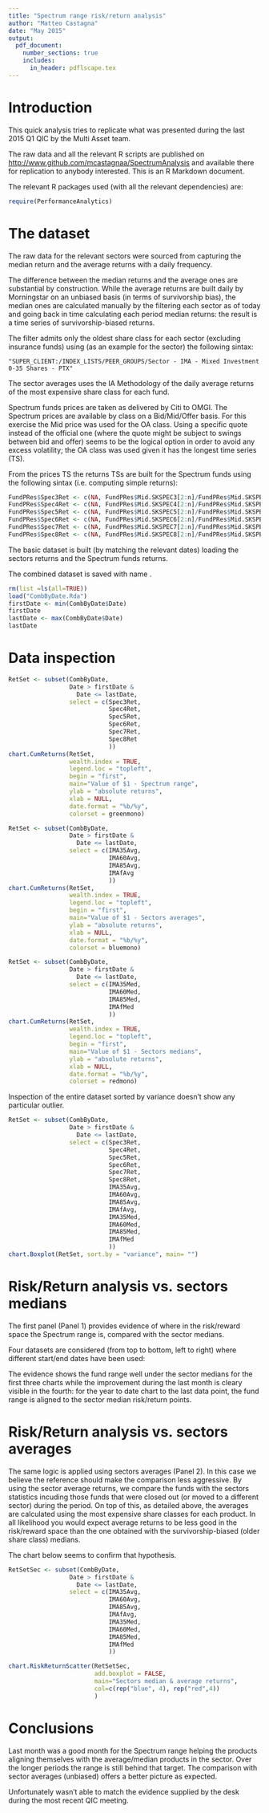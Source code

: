 ```yaml
---
title: "Spectrum range risk/return analysis"
author: "Matteo Castagna" 
date: "May 2015"
output: 
  pdf_document:
    number_sections: true
    includes:
      in_header: pdflscape.tex
---
```


# Introduction
This quick analysis tries to replicate what was presented during the last 2015 Q1 QIC by the Multi Asset team.

The raw data and all the relevant R scripts are published on <http://www.github.com/mcastagnaa/SpectrumAnalysis> and available there for replication to anybody interested.
This is an R Markdown document\footnote{Markdown is a simple formatting syntax for authoring HTML, PDF, and MS Word documents. For more details on using R Markdown see <http://rmarkdown.rstudio.com>.}. 

The relevant R packages used (with all the relevant dependencies) are:

```r
require(PerformanceAnalytics)
```

# The dataset
The raw data for the relevant sectors\footnote{The sectors considered where \textit{IA Mix 0-35 Shares}, \textit{IA Mix 20-60 Shares}, \textit{IA Mix 40-85 Shares}, \textit{IA Mix flex}} were sourced from \textit{Morningstar} capturing the median return and the average returns with a daily frequency.

The difference between the median returns and the average ones are substantial by construction. While the average returns are built daily by Morningstar on an unbiased basis (in terms of survivorship bias), the median ones are calculated manually by the \textit{OMGI Investment Risk and Performance Team} filtering each sector as of today and going back in time calculating each period median returns: the result is a time series of survivorship-biased returns.

The filter admits only the oldest share class for each sector (excluding insurance funds) using (as an example for the \textit{IA Mix 0-35} sector) the following sintax:
```
"SUPER_CLIENT:/INDEX_LISTS/PEER_GROUPS/Sector - IMA - Mixed Investment 0-35 Shares - PTX"
```
The sector averages uses the IA Methodology of the daily average returns of the most expensive share class for each fund.

Spectrum funds prices are taken as delivered by Citi to OMGI. The Spectrum prices are available by class on a Bid/Mid/Offer basis. For this exercise the Mid price was used for the OA class.
Using a specific quote instead of the official one (where the quote might be subject to swings between bid and offer) seems to be the logical option in order to avoid any excess volatility; the OA class was used given it has the longest time series (TS).

From the prices TS the returns TSs are built for the Spectrum funds using the following sintax (i.e. computing simple returns):

```r
FundPRes$Spec3Ret <- c(NA, FundPRes$Mid.SKSPEC3[2:n]/FundPRes$Mid.SKSPEC3[1:n-1]-1)
FundPRes$Spec4Ret <- c(NA, FundPRes$Mid.SKSPEC4[2:n]/FundPRes$Mid.SKSPEC4[1:n-1]-1)
FundPRes$Spec5Ret <- c(NA, FundPRes$Mid.SKSPEC5[2:n]/FundPRes$Mid.SKSPEC5[1:n-1]-1)
FundPRes$Spec6Ret <- c(NA, FundPRes$Mid.SKSPEC6[2:n]/FundPRes$Mid.SKSPEC6[1:n-1]-1)
FundPRes$Spec7Ret <- c(NA, FundPRes$Mid.SKSPEC7[2:n]/FundPRes$Mid.SKSPEC7[1:n-1]-1)
FundPRes$Spec8Ret <- c(NA, FundPRes$Mid.SKSPEC8[2:n]/FundPRes$Mid.SKSPEC8[1:n-1]-1)
```

The basic dataset is built (by matching the relevant dates) loading the sectors returns and the Spectrum funds returns.

The combined dataset is saved with name \textit{CombByDate.Rda}.

```r
rm(list =ls(all=TRUE))
load("CombByDate.Rda")
firstDate <- min(CombByDate$Date)
firstDate
lastDate <- max(CombByDate$Date)
lastDate
```

# Data inspection
```r
RetSet <- subset(CombByDate,
                 Date > firstDate & 
                   Date <= lastDate,
                 select = c(Spec3Ret,
                            Spec4Ret,
                            Spec5Ret,
                            Spec6Ret,
                            Spec7Ret,
                            Spec8Ret
                            ))
chart.CumReturns(RetSet,
                 wealth.index = TRUE,
                 legend.loc = "topleft",
                 begin = "first",
                 main="Value of $1 - Spectrum range",
                 ylab = "absolute returns",
                 xlab = NULL, 
                 date.format = "%b/%y",
                 colorset = greenmono)
```



```r
RetSet <- subset(CombByDate,
                 Date > firstDate & 
                   Date <= lastDate,
                 select = c(IMA35Avg,
                            IMA60Avg,
                            IMA85Avg,
                            IMAfAvg
                            ))
chart.CumReturns(RetSet,
                 wealth.index = TRUE,
                 legend.loc = "topleft",
                 begin = "first",
                 main="Value of $1 - Sectors averages",
                 ylab = "absolute returns",
                 xlab = NULL, 
                 date.format = "%b/%y",
                 colorset = bluemono)
```


```r
RetSet <- subset(CombByDate,
                 Date > firstDate & 
                   Date <= lastDate,
                 select = c(IMA35Med,
                            IMA60Med,
                            IMA85Med,
                            IMAfMed
                            ))
chart.CumReturns(RetSet,
                 wealth.index = TRUE,
                 legend.loc = "topleft",
                 begin = "first",
                 main="Value of $1 - Sectors medians",
                 ylab = "absolute returns",
                 xlab = NULL, 
                 date.format = "%b/%y",
                 colorset = redmono)
```
\newpage
Inspection of the entire dataset sorted by variance doesn't show any particular outlier.

```r
RetSet <- subset(CombByDate,
                 Date > firstDate & 
                   Date <= lastDate,
                 select = c(Spec3Ret,
                            Spec4Ret,
                            Spec5Ret,
                            Spec6Ret,
                            Spec7Ret,
                            Spec8Ret,
                            IMA35Avg,
                            IMA60Avg,
                            IMA85Avg,
                            IMAfAvg,
                            IMA35Med,
                            IMA60Med,
                            IMA85Med,
                            IMAfMed
                            ))
chart.Boxplot(RetSet, sort.by = "variance", main= "")
```

# Risk/Return analysis vs. sectors medians
The first panel (Panel 1) provides evidence of where in the risk/reward space the Spectrum range is, compared with the sector medians.

Four datasets are considered (from top to bottom, left to right) where different start/end dates have been used:
\begin{enumerate}
  \item Full three year set
  \item Last 12 month
  \item Year to date to end of March
  \item Year to date to end of April (to make sure we appreciate the effect of the last couple of weeks)
\end{enumerate}

The evidence shows the fund range well under the sector medians for the first three charts while the improvement during the last month is cleary visible in the fourth: for the year to date chart to the last data point, the fund range is aligned to the sector median risk/return points.

# Risk/Return analysis vs. sectors averages
The same logic is applied using sectors averages (Panel 2). In this case we believe the reference should make the comparison less aggressive\footnote{I mean the reference is easier to match, particularly over the longer horizons}. 
By using the sector average returns, we compare the funds with the sectors statistics incuding those funds that were closed out (or moved to a different sector) during the period. On top of this, as detailed above, the averages are calculated using the most expensive share classes for each product. 
In all likelihood you would expect average returns to be less good in the risk/reward space than the one obtained with the survivorship-biased (older share class) medians.

The chart below seems to confirm that hypothesis.

```r
RetSetSec <- subset(CombByDate,
                 Date > firstDate & 
                   Date <= lastDate,
                 select = c(IMA35Avg,
                            IMA60Avg,
                            IMA85Avg,
                            IMAfAvg,
                            IMA35Med,
                            IMA60Med,
                            IMA85Med,
                            IMAfMed
                            ))

chart.RiskReturnScatter(RetSetSec, 
                        add.boxplot = FALSE,
                        main="Sectors median & average returns",
                        col=c(rep("blue", 4), rep("red",4))
                        )
```

# Conclusions
Last month was a good month for the Spectrum range helping the products aligning themselves with the average/median products in the sector.
Over the longer periods the range is still behind that target. The comparison with sector averages (unbiased) offers a better picture as expected.

Unfortunately \textit{OMGI Investment Risk \& Performance} wasn't able to match the evidence supplied by the desk during the most recent QIC meeting.
\newpage
\begin{landscape}
\textbf{Panel 1: Spectrum funds vs. Sector medians}
```r
lastD.ym <- as.yearmon(lastDate)
prevYearEnd <- 
  as.Date(paste0(as.numeric(format(lastD.ym, "%Y"))-1, "-12-31"))
endOfPrevM <- as.Date(lastD.ym - 1/12, frac = 1)

RetSet1 <- subset(CombByDate,
                 Date > firstDate & 
                   Date <= lastDate,
                 select = c(Spec3Ret,
                            Spec4Ret,
                            Spec5Ret,
                            Spec6Ret,
                            Spec7Ret,
                            Spec8Ret,
                            IMA35Med,
                            IMA60Med,
                            IMA85Med,
                            IMAfMed
                            ))

RetSet2 <- subset(CombByDate,
                 Date > as.Date(lastD.ym - 1, frac = 1) & 
                   Date <= lastDate,
                 select = c(Spec3Ret,
                            Spec4Ret,
                            Spec5Ret,
                            Spec6Ret,
                            Spec7Ret,
                            Spec8Ret,
                            IMA35Med,
                            IMA60Med,
                            IMA85Med,
                            IMAfMed
                            ))

RetSet3 <- subset(CombByDate,
                Date >  prevYearEnd & 
                Date <= endOfPrevM,
                 select = c(Spec3Ret,
                            Spec4Ret,
                            Spec5Ret,
                            Spec6Ret,
                            Spec7Ret,
                            Spec8Ret,
                            IMA35Med,
                            IMA60Med,
                            IMA85Med,
                            IMAfMed
                            ))
RetSet4 <- subset(CombByDate,
                  Date >  prevYearEnd & Date <= lastDate,
                  select = c(Spec3Ret,
                            Spec4Ret,
                            Spec5Ret,
                            Spec6Ret,
                            Spec7Ret,
                            Spec8Ret,
                            IMA35Med,
                            IMA60Med,
                            IMA85Med,
                            IMAfMed
                            ))

.pardefault <- par()
par(mfrow = c(2,2), mar= c(2,2,2,1))
chart.RiskReturnScatter(RetSet1, 
                        add.boxplot = FALSE,
                        main = "Three years to Apr/2015",
                        col=c(rep("green", 6), rep("red",4)))
chart.RiskReturnScatter(RetSet2, 
                        add.boxplot = FALSE,
                        main = "One year to Apr/2015",
                        col=c(rep("green", 6), rep("red",4)))
chart.RiskReturnScatter(RetSet3, 
                        add.boxplot = FALSE,
                        main = "Year to Mar/2015",
                        col=c(rep("green", 6), rep("red",4)))
chart.RiskReturnScatter(RetSet4, 
                        add.boxplot = FALSE, 
                        main = "Year to Apr/2015",
                        col=c(rep("green", 6), rep("red",4)))
```
\newpage
\textbf{Panel 2: Spectrum funds vs. Sector averages}
```r
RetSet1 <- subset(CombByDate,
                 Date > firstDate & 
                   Date <= lastDate,
                 select = c(Spec3Ret,
                            Spec4Ret,
                            Spec5Ret,
                            Spec6Ret,
                            Spec7Ret,
                            Spec8Ret,
                            IMA35Avg,
                            IMA60Avg,
                            IMA85Avg,
                            IMAfAvg
                            ))

RetSet2 <- subset(CombByDate,
                 Date > as.Date(lastD.ym - 1, frac = 1) & 
                   Date <= lastDate,
                 select = c(Spec3Ret,
                            Spec4Ret,
                            Spec5Ret,
                            Spec6Ret,
                            Spec7Ret,
                            Spec8Ret,
                            IMA35Avg,
                            IMA60Avg,
                            IMA85Avg,
                            IMAfAvg
                            ))

RetSet3 <- subset(CombByDate,
                Date >  prevYearEnd & 
                Date <= endOfPrevM,
                 select = c(Spec3Ret,
                            Spec4Ret,
                            Spec5Ret,
                            Spec6Ret,
                            Spec7Ret,
                            Spec8Ret,
                            IMA35Avg,
                            IMA60Avg,
                            IMA85Avg,
                            IMAfAvg
                            ))
RetSet4 <- subset(CombByDate,
                  Date >  prevYearEnd & Date <= lastDate,
                  select = c(Spec3Ret,
                            Spec4Ret,
                            Spec5Ret,
                            Spec6Ret,
                            Spec7Ret,
                            Spec8Ret,
                            IMA35Avg,
                            IMA60Avg,
                            IMA85Avg,
                            IMAfAvg
                            ))

.pardefault <- par()
par(mfrow = c(2,2), mar= c(2,2,2,1))
chart.RiskReturnScatter(RetSet1, 
                        add.boxplot = FALSE,
                        main = "Three years to Apr/2015",
                        col=c(rep("green", 6), rep("blue",4)))
chart.RiskReturnScatter(RetSet2, 
                        add.boxplot = FALSE,
                        main = "One year to Apr/2015",
                        col=c(rep("green", 6), rep("blue",4)))
chart.RiskReturnScatter(RetSet3, 
                        add.boxplot = FALSE,
                        main = "Year to Mar/2015",
                        col=c(rep("green", 6), rep("blue",4)))
chart.RiskReturnScatter(RetSet4, 
                        add.boxplot = FALSE, 
                        main = "Year to Apr/2015",
                        col=c(rep("green", 6), rep("blue",4)))
```
```r
par(.pardefault)
```
\end{landscape}